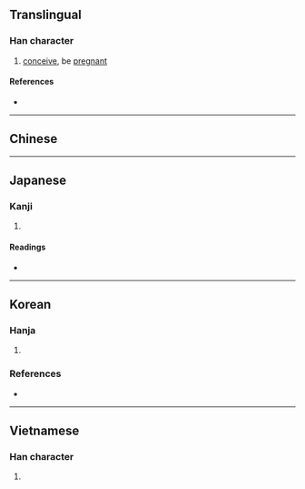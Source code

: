 {{character info}}
==Translingual==

===Han character===
{{Han char|rn=38|rad=女|as=06|sn=9|four=|canj=VOHG|ids=⿰女任}}

# [[conceive]], be [[pregnant]]

====References====
* {{Han ref|kx=0259.170|dkj=06200|dj=0525.160|hdz=21045.080|uh=59D9|ud=23001}}

----

==Chinese==
{{zh-see|妊|v}}

----

==Japanese==
{{ja-kanji forms|妊|姙}}

===Kanji===
{{ja-kanji|grade=|rs=女06|shin=妊}}

# {{rfdef|ja|sort=女06}}

====Readings====
* {{ja-readings|on=[[にん]] (nin), [[じん]] (jin)|kun=[[はらむ]] (haramu)}}

----

==Korean==

===Hanja===
{{ko-hanja-search}}
{{ko-hanja|[[아이]] [[배다|밸]]|임}}

# {{alternative form of|ko|妊||{{hanja form of|임|[[pregnancy]]}}}}

===References===
* {{R:ko:Inmyeongyonghanjapyo|35}}

----

==Vietnamese==

===Han character===
{{vi-hantu|[[nhâm]]|rs=女06}}

# {{rfdef|vi|sort=女06}}